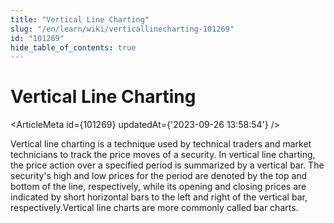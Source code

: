 ```yaml
---
title: "Vertical Line Charting"
slug: "/en/learn/wiki/verticallinecharting-101269"
id: "101269"
hide_table_of_contents: true
---
```



# Vertical Line Charting

<ArticleMeta id={101269} updatedAt={'2023-09-26 13:58:54'} />
<div className='border-solid border-b border-t-0 my-4 border-[var(--ifm-color-gray-300)]' />

Vertical line charting is a technique used by technical traders and market technicians to track the price moves of a security. In vertical line charting, the price action over a specified period is summarized by a vertical bar. The security's high and low prices for the period are denoted by the top and bottom of the line, respectively, while its opening and closing prices are indicated by short horizontal bars to the left and right of the vertical bar, respectively.Vertical line charts are more commonly called bar charts.
